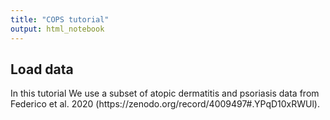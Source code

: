 ```yaml
---
title: "COPS tutorial"
output: html_notebook
---
```


## Load data

In this tutorial We use a subset of atopic dermatitis and psoriasis data from 
Federico et al. 2020 (https://zenodo.org/record/4009497#.YPqD10xRWUl).

```r

```

##

```r

```

